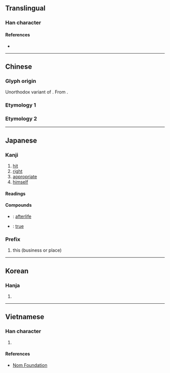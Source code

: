{{also|𢑐|當|噹}}
{{character info/new}}
{{character info|0x2F874}}
==Translingual==
{{stroke order|strokes=6}}
{{stroke order|type=animate}}
{{ja-forms|当|当|[[當]]}} <!-- Example of character that is simplified in the same way in both mainland China and Japan -->

===Han character===
<!-- 58 -->
{{Han char|rn=42|rad=小|as=03|sn=6|four=|canj=FSM|ids=⿱⺌彐}}

====References====
* {{Han ref|kx=0297.061|dkj=09913|dj=0591.090|hdz=10562.120|uh=5F53|ud=24403}}

----

==Chinese==

===Glyph origin===
Unorthodox variant of {{l|zh|當}}. From {{w|cursive script (East Asia)|cursive script}}.

===Etymology 1===
{{zh-see|當|sv}}

===Etymology 2===
{{zh-see|噹}}

----

==Japanese==
{{ja-kanji forms|当|當}}

===Kanji===
{{ja-kanji|grade=2|rs=小03|kyu=當}}

# [[hit]]
# [[right]]
# [[appropriate]]
# [[himself]]

====Readings====
{{ja-readings
|goon=とう<たう
|kanon=とう<たう
|kun=あ-たる, あ-てる
}}

====Compounds====
{{der-top|Compounds}}
* {{ja-r|当%来|とう%らい}}: [[afterlife]]
* {{ja-r|本%当|ほん%とう}}: [[true]]
{{der-bottom}}

===Prefix===
{{ja-pos|とう|prefix}}

# this (business or place)

----

==Korean==

===Hanja===
{{ko-hanja|hangeul=당|eumhun=|rv=dang|mr=tang|y=tang}}

# {{rfdef|ko|sort=小03}}

----

==Vietnamese==

===Han character===
{{vi-hantu|[[đáng]], [[đương]]|rs=小03}}

# {{rfdef|vi|sort=小03}}

====References====
* [http://nomfoundation.org/common/nom_details.php?codepoint=5f53 Nom Foundation]